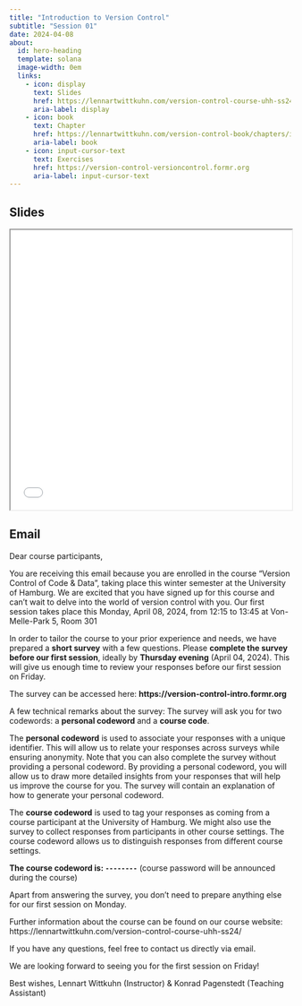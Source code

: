 ```yaml
---
title: "Introduction to Version Control"
subtitle: "Session 01"
date: 2024-04-08
about:
  id: hero-heading
  template: solana
  image-width: 0em
  links:
    - icon: display
      text: Slides
      href: https://lennartwittkuhn.com/version-control-course-uhh-ss24/sessions/slides_session01.html
      aria-label: display
    - icon: book
      text: Chapter
      href: https://lennartwittkuhn.com/version-control-book/chapters/intro-version-control.html
      aria-label: book
    - icon: input-cursor-text
      text: Exercises
      href: https://version-control-versioncontrol.formr.org
      aria-label: input-cursor-text
---
```


::: {#hero-heading}
:::

## Slides

```{=html}
<iframe width="100%" height=500 src="slides_session01.html"></iframe>
```

## Email

Dear course participants,

You are receiving this email because you are enrolled in the course "Version Control of Code & Data", taking place this winter semester at the University of Hamburg.
We are excited that you have signed up for this course and can't wait to delve into the world of version control with you.
Our first session takes place this Monday, April 08, 2024, from 12:15 to 13:45 at Von-Melle-Park 5, Room 301

In order to tailor the course to your prior experience and needs, we have prepared a **short survey** with a few questions.
Please **complete the survey before our first session**, ideally by **Thursday evening** (April 04, 2024).
This will give us enough time to review your responses before our first session on Friday.

The survey can be accessed here: **https://version-control-intro.formr.org**

A few technical remarks about the survey:
The survey will ask you for two codewords: a **personal codeword** and a **course code**.

The **personal codeword** is used to associate your responses with a unique identifier.
This will allow us to relate your responses across surveys while ensuring anonymity.
Note that you can also complete the survey without providing a personal codeword.
By providing a personal codeword, you will allow us to draw more detailed insights from your responses that will help us improve the course for you.
The survey will contain an explanation of how to generate your personal codeword.

The **course codeword** is used to tag your responses as coming from a course participant at the University of Hamburg.
We might also use the survey to collect responses from participants in other course settings.
The course codeword allows us to distinguish responses from different course settings.

**The course codeword is: `--------`** (course password will be announced during the course)

Apart from answering the survey, you don't need to prepare anything else for our first session on Monday.

Further information about the course can be found on our course website: https://lennartwittkuhn.com/version-control-course-uhh-ss24/

If you have any questions, feel free to contact us directly via email.

We are looking forward to seeing you for the first session on Friday!

Best wishes,
Lennart Wittkuhn (Instructor) & Konrad Pagenstedt (Teaching Assistant)